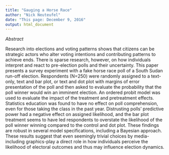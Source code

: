 ---
title: "Gauging a Horse Race"
author: "Nick Neuteufel"
date: "This page: December 9, 2016"
output: html_document
---


*Abstract*

Research into elections and voting patterns shows that citizens can be strategic actors who alter voting intentions and contributing patterns to achieve ends. There is sparse research, however, on how individuals interpret and react to pre-election polls and their uncertainty. This paper presents a survey experiment with a fake horse race poll of a South Sudan run-off election. Respondents (N=250) were randomly assigned to a text-only, text and bar plot, or text and dot plot with margins of error presentation of the poll and then asked to evaluate the probability that the poll winner would win an imminent election. An ordered probit model was used to evaluate the impact of the treatment and pretreatment effects. Statistics education was found to have no effect on poll comprehension, even for those taking the class in the past year. Distrusting polls' predictive power had a negative effect on assigned likelihood, and the bar plot treatment seems to have led respondents to overstate the likelihood of the poll winner winning compared to the control and dot plot. These findings are robust in several model specifications, including a Bayesian approach. These results suggest that even seemingly trivial choices by media-including graphics-play a direct role in how individuals perceive the likelihood of electoral outcomes and thus may influence election dynamics.